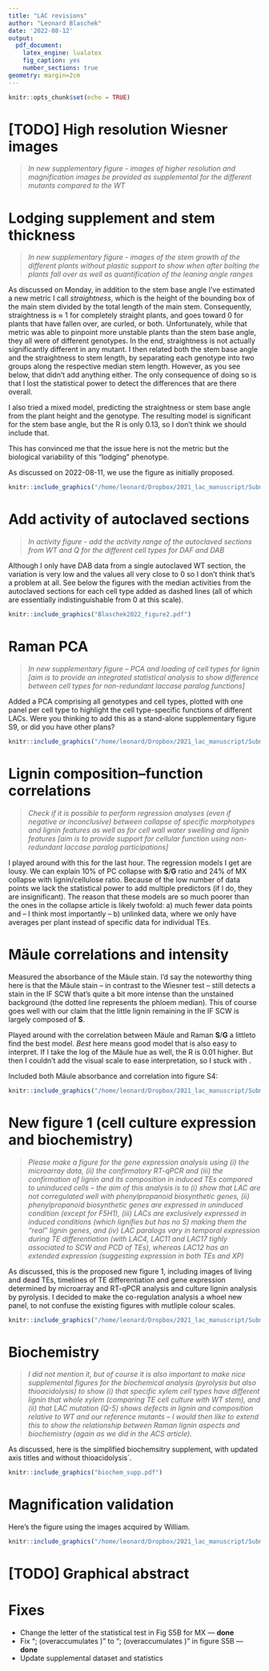```yaml
---
title: "LAC revisions"
author: "Leonard Blaschek"
date: '2022-08-12'
output: 
  pdf_document:
    latex_engine: lualatex
    fig_caption: yes
    number_sections: true
geometry: margin=2cm
---
```


```r
knitr::opts_chunk$set(echo = TRUE)
```

\tableofcontents

\newpage

# [TODO] High resolution Wiesner images

> *In new supplementary figure - images of higher resolution and magnification images be provided as supplemental for the different mutants compared to the WT*

# Lodging supplement and stem thickness 

> *In new supplementary figure - images of the stem growth of the different plants without plastic support to show when after bolting the plants fall over as well as quantification of the leaning angle ranges*

As discussed on Monday, in addition to the stem base angle I've estimated a new metric I call *straightness*, which is the height of the bounding box of the main stem divided by the total length of the main stem. Consequently, straightness is $\approx$ 1 for completely straight plants, and goes toward 0 for plants that have fallen over, are curled, or both. Unfortunately, while that metric was able to pinpoint more unstable plants than the stem base angle, they all were of different genotypes. In the end, straightness is not actually significantly different in any mutant. I then related both the stem base angle and the straightness to stem length, by separating each genotype into two groups along the respective median stem length. However, as you see below, that didn't add anything either. The only consequence of doing so is that I lost the statistical power to detect the differences that are there overall.

I also tried a mixed model, predicting the straightness or stem base angle from the plant height and the genotype. The resulting model is significant for the stem base angle, but the R\textsuperscript{2} is only 0.13, so I don't think we should include that.

This has convinced me that the issue here is not the metric but the biological variability of this "lodging" phenotype. 

As discussed on 2022-08-11, we use the figure as initially proposed.

```r
knitr::include_graphics("/home/leonard/Dropbox/2021_lac_manuscript/Submission/PlantCell_revised/supplementary/Blaschek2022_figureS2.pdf")
```

# Add activity of autoclaved sections

> *In activity figure - add the activity range of the autoclaved sections from WT and Q for the different cell types for DAF and DAB*

Although I only have DAB data from a single autoclaved WT section, the variation is very low and the values all very close to 0 so I don't think that's a problem at all. See below the figures with the median activities from the autoclaved sections for each cell type added as dashed lines (all of which are essentially indistinguishable from 0 at this scale).

```r
knitr::include_graphics("Blaschek2022_figure2.pdf")
```

# Raman PCA

> *In new supplementary figure – PCA and loading of cell types for lignin [aim is to provide an integrated statistical analysis to show difference between cell types for non-redundant laccase paralog functions]*

Added a PCA comprising all genotypes and cell types, plotted with one panel per cell type to highlight the cell type-specific functions of different LACs. Were you thinking to add this as a stand-alone supplementary figure S9, or did you have other plans?

```r
knitr::include_graphics("/home/leonard/Dropbox/2021_lac_manuscript/Submission/PlantCell_revised/edits/celltype_PCAs.pdf")
```

# Lignin composition--function correlations 

> *Check if it is possible to perform regression analyses (even if negative or inconclusive) between collapse of specific morphotypes and lignin features as well as for cell wall water swelling and lignin features [aim is to provide support for cellular function using non-redundant laccase paralog participations]*

I played around with this for the last hour. The regression models I get are lousy. We can explain 10% of PC collapse with **S**/**G** ratio and 24% of MX collapse with lignin/cellulose ratio. Because of the low number of data points we lack the statistical power to add multiple predictors (if I do, they are insignificant). The reason that these models are so much poorer than the ones in the collapse article is likely twofold: a) much fewer data points and -- I think most importantly -- b) unlinked data, where we only have averages per plant instead of specific data for individual TEs.

# Mäule correlations and intensity

Measured the absorbance of the Mäule stain. I'd say the noteworthy thing here is that the Mäule stain -- in contrast to the Wiesner test -- still detects a stain in the IF SCW that's quite a bit more intense than the unstained background (the dotted line represents the phloem median). This of course goes well with our claim that the little lignin remaining in the IF SCW is largely composed of **S**.

Played around with the correlation between Mäule and Raman **S**/**G** a littleto find the best model. *Best* here means good model that is also easy to interpret. If I take the log of the Mäule hue as well, the R\textsuperscript{2} is 0.01 higher. But then I couldn't add the visual scale to ease interpretation, so I stuck with \texttt{hue\textasciitilde ln(S/G)}.

Included both Mäule absorbance and correlation into figure S4:

```r
knitr::include_graphics("/home/leonard/Dropbox/2021_lac_manuscript/Submission/PlantCell_revised/supplementary/Blaschek2022_figureS4.pdf")
```

# New figure 1 (cell culture expression and biochemistry)

> *Please make a figure for the gene expression analysis using (i) the microarray data, (ii) the confirmatory RT-qPCR and (iii) the confirmation of lignin and its composition in induced TEs compared to uninduced cells – the aim of this analysis is to (i) show that LAC are not corregulated well with phenylpropanoid biosynthetic genes, (ii) phenylpropanoid biosynthetic genes are expressed in uninduced condition (except for F5H1), (iii) LACs are exclusively expressed in induced conditions (which lignifies but has no S) making them the “real” lignin genes, and (iv) LAC paralogs vary in temporal expression during TE differentiation (with LAC4, LAC11 and LAC17 tighly associated to SCW and PCD of TEs), whereas LAC12 has an extended expression (suggesting expression in both TEs and XP)*

As discussed, this is the proposed new figure 1, including images of living and dead TEs, timelines of TE differentiation and gene expression determined by microarray and RT-qPCR analysis and culture lignin analysis by pyrolysis. I decided to make the co-regulation analysis a whoel new panel, to not confuse the existing figures with mutliple colour scales.

```r
knitr::include_graphics("/home/leonard/Dropbox/2021_lac_manuscript/Submission/PlantCell_revised/figures/Blaschek2022_figure1.pdf")
```

# Biochemistry

> *I did not mention it, but of course it is also important to make nice supplemental figures for the biochemical analysis (pyrolysis but also thioacidolysis) to show (i) that specific xylem cell types have different lignin that whole xylem (comparing TE cell culture with WT stem), and (ii) that LAC mutation (Q-5) shows defects in lignin and composition relative to WT and our reference mutants – I would then like to extend this to show the relationship between Raman lignin aspects and biochemistry (again as we did in the ACS article).* 

As discussed, here is the simplified biochemsitry supplement, with updated axis titles and without thioacidolysis´.

```r
knitr::include_graphics("biochem_supp.pdf")
```

# Magnification validation

Here's the figure using the images acquired by William.

```r
knitr::include_graphics("/home/leonard/Dropbox/2021_lac_manuscript/Submission/PlantCell_revised/supplementary/magnification_validation.pdf")
```

# [TODO] Graphical abstract

# Fixes

- Change the letter of the statistical test in Fig S5B for MX --- **done**
- Fix "\textit{cad4};\textit{5} (overaccumulates \textbf{G}\textsubscript{CHO\textcolor{red}{H}})" to "\textit{cad4};\textit{5} (overaccumulates \textbf{G}\textsubscript{CHO})" in figure S5B --- **done**
- Update supplemental dataset and statistics
